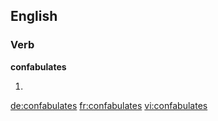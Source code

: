 
==English==

===Verb===
'''confabulates'''

# {{third-person singular of|[[confabulate]]}}

[[de:confabulates]]
[[fr:confabulates]]
[[vi:confabulates]]